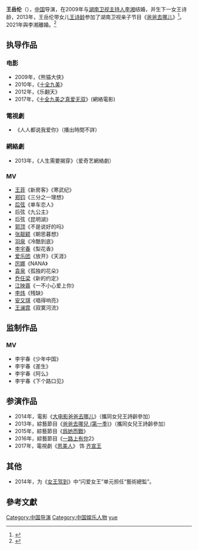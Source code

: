{{艺人
| 姓名 = 王岳伦
| 類型 = 导演
| 圖片 =
| 圖片尺寸 = 
| 圖片簡介 = 
| 羅馬拼音 = Wang Yuelun
| 國籍 = {{PRC}}
| 出生日期 = {{birth date and age|1973|9|24}}
| 出生地點 = {{CHN}}
| 職業     = [[导演|导演]]
| 語言     = [[汉语|汉语]]、[[英语|英语]]
| 教育程度 = [[中央美术学院|中央美术学院]]<br />[[北京电影学院|北京电影学院]]<br />[[纽约大学|纽约大学]]<ref>{{cite web|url=http://www.iqiyi.com/v_19rrojruyw.html|title=王岳伦在为她而战透露在纽约大学留学过|publisher=为她而战|date=2015-05-31|accessdate=2015-05-31|archive-date=2015-06-02|archive-url=https://web.archive.org/web/20150602162426/http://www.iqiyi.com/v_19rrojruyw.html|dead-url=no}}</ref>
| 配偶     = {{marriage|[[李湘|李湘]]|2009|2021|reason=divorced}}
| 儿女 = [[王诗龄|王诗龄]]
| 代表作   =《[[爸爸去哪儿|爸爸去哪儿]]》<br />《[[十全九美|十全九美]]》<br />《[[熊猫大侠|熊猫大侠]]》
| 活跃年代 = 2000年至今
| 獎項     = 年度音乐录影带大奖赛VMA([[VideoMusicAward|VideoMusicAward]])中国内地最受欢迎MV导演奖<br />[[腾讯星光大典|腾讯星光大典]]年度最新锐电影人奖（与[[李湘|李湘]]一同获奖）
|imdb = 5241864
}}

'''王岳伦'''（{{bd|1973年9月24日||catIdx=W王岳伦}}），[[中国|中国]]导演，在2009年与[[湖南卫视|湖南卫视]][[主持人|主持人]][[李湘_(主持人)|李湘]]结婚，并生下一女王诗龄，2013年，王岳伦带女儿[[王诗龄|王诗龄]]参加了湖南卫视亲子节目《[[爸爸去哪儿|爸爸去哪儿]]》<ref>{{cite web|url=http://www.manmankan.com/dy2013/zongyi/xuanshou/183/269.shtml|title=爸爸去哪儿王岳伦父女个人资料|publisher=漫漫看影视剧|date=2013-10-11|accessdate=2013-12-14|archive-date=2013-12-14|archive-url=https://web.archive.org/web/20131214072926/http://www.manmankan.com/dy2013/zongyi/xuanshou/183/269.shtml|dead-url=no}}</ref>。2021年與李湘離婚。<ref>{{cite news |title=李湘王岳伦结束12年婚姻：男方与女子举止亲昵4次被拍，3次发文语气天差地别 |url=https://news.sina.com.cn/c/2021-11-30/doc-ikyakumx1098056.shtml |accessdate=2021-11-30 |archive-date=2021-11-30 |archive-url=https://web.archive.org/web/20211130040729/https://news.sina.com.cn/c/2021-11-30/doc-ikyakumx1098056.shtml |dead-url=no }}</ref>

== 执导作品 ==
===电影===
*2009年，《熊猫大侠》
*2010年，《[[十全九美|十全九美]]》
*2012年，《乐翻天》
*2017年，《[[十全九美之真爱无双|十全九美之真爱无双]]》(網絡電影)

===電視劇===
*《人人都说我爱你》（播出時間不詳）
<!--有新聞顯示 王岳伦出演"齐宣王", 但是播出版的演員表只出現宗峰岩扮演"齐王", 沒有王岳伦-->

===網絡劇===
*2013年，《人生需要揭穿》（爱奇艺網絡劇）
===MV===
*[[王菲|王菲]]《新房客》《寒武纪》
*[[郑钧|郑钧]]《三分之一理想》
*[[后弦|后弦]]《单车恋人》
*后弦《九公主》
*后弦《昆明湖》
*[[郭顶|郭顶]]《不是说好的吗》
*[[张靓颖|张靓颖]]《朝思暮想》
*[[羽泉|羽泉]]《冷酷到底》
*[[李宇春|李宇春]]《梨花香》
*[[爱乐团|爱乐团]]《放开》《天涯》
*[[厉娜|厉娜]]《NANA》
*[[袁泉|袁泉]]《孤独的花朵》
*[[乔任梁|乔任梁]]《新的约定》
*[[江映蓉|江映蓉]]《一不小心爱上你》
*[[李炜|李炜]]《残缺》
*[[安又琪|安又琪]]《唱得响亮》
*[[王澜霏|王澜霏]]《寂寞河流》

==监制作品==
===MV===
*李宇春《少年中国》
*李宇春《差生》
*李宇春《阿么》
*李宇春《下个路口见》

==参演作品==
*2014年，電影《[[大电影爸爸去哪儿|大电影爸爸去哪儿]]》（攜同女兒王詩齡參加）
*2013年，綜藝節目《[[爸爸去哪兒_(第一季)|爸爸去哪兒 (第一季)]]》（攜同女兒王詩齡參加）
*2015年，綜藝節目《[[爲她而戰|爲她而戰]]》
*2016年，綜藝節目《[[一路上有你_(電視節目)|一路上有你]]2》
*2017年，電視劇《[[思美人|思美人]]》 饰 [[齊宣王|齐宣王]]
==其他==
*2014年，为《[[女王驾到|女王驾到]]》中“闪爱女王”单元担任“藝術總監”。

==參考文獻==
{{reflist}}

{{爸爸去哪儿大家庭}}
{{DEFAULTSORT:wang yuelun}}
[[Category:中国导演|Category:中国导演]]
[[Category:中国娱乐人物|Category:中国娱乐人物]]
[[Category:王姓|yue]]